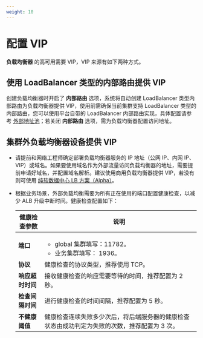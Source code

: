 ```yaml
---
weight: 10
---
```


# 配置 VIP

**负载均衡器** 的高可用需要 VIP，VIP 来源有如下两种方式。

## 使用 LoadBalancer 类型的内部路由提供 VIP

创建负载均衡器时开启了 **内部路由** 选项，系统将自动创建 LoadBalancer 类型内部路由为负载均衡器提供 VIP，使用前需确保当前集群支持 LoadBalancer 类型的内部路由，您可以使用平台自带的 LoadBalancer 内部路由实现，具体配置请参考 [外部地址池](/networking/metallb/functions/create_metallb.mdx)；若关闭 **内部路由** 选项，需为负载均衡器配置访问地址。

## 集群外负载均衡器设备提供 VIP    

* 请提前和网络工程师确定部署负载均衡器服务的 IP 地址（公网 IP、内网 IP、VIP）或域名。如果要使用域名作为外部流量访问负载均衡器的地址，需要提前申请好域名，并配置域名解析。建议使用商用负载均衡器提供 VIP，若没有则可使用 [纯软数据中心 LB 方案（Alpha）](/networking/loadbalancer/how_to/datacenter.mdx)。

* 根据业务场景，外部负载均衡需要为所有正在使用的端口配置健康检查，以减少 ALB 升级中断时间。健康检查配置如下：
    
    |健康检查参数| 说明      |
    | -------- | -------- |
    | **端口** | <ul><li>global 集群填写：11782。</li><li>业务集群填写： 1936。</li></ul> |
    | **协议** | 健康检查的协议类型，推荐使用 TCP。 |
    | **响应超时时间** | 接收健康检查的响应需要等待的时间，推荐配置为 2 秒。 |
    | **检查间隔时间** | 进行健康检查的时间间隔，推荐配置为 5 秒。 |
    | **不健康阈值** | 健康检查连续失败多少次后，将后端服务器的健康检查状态由成功判定为失败的次数，推荐配置为 3 次。 |    

